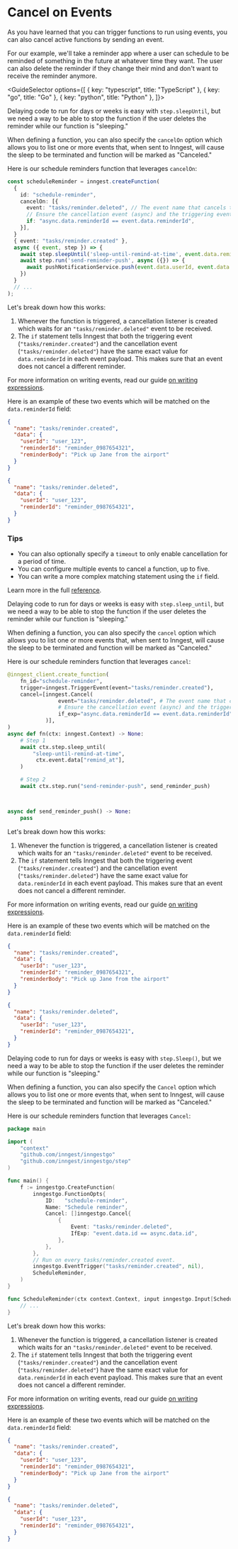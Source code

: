 
# Cancel on Events


As you have learned that you can trigger functions to run using events, you can also cancel active functions by sending an event.

For our example, we'll take a reminder app where a user can schedule to be reminded of something in the future at whatever time they want. The user can also delete the reminder if they change their mind and don't want to receive the reminder anymore.

<GuideSelector
  options={[
    { key: "typescript", title: "TypeScript" },
    { key: "go", title: "Go" },
    { key: "python", title: "Python" },
  ]}>

<GuideSection show="typescript">

Delaying code to run for days or weeks is easy with `step.sleepUntil`, but we need a way to be able to stop the function if the user deletes the reminder while our function is "sleeping."

When defining a function, you can also specify the `cancelOn` option which allows you to list one or more events that, when sent to Inngest, will cause the sleep to be terminated and function will be marked as "Canceled."

Here is our schedule reminders function that leverages `cancelOn`:


```ts {{ title: "inngest/syncContacts.ts" }}
const scheduleReminder = inngest.createFunction(
  {
    id: "schedule-reminder",
    cancelOn: [{
      event: "tasks/reminder.deleted", // The event name that cancels this function
      // Ensure the cancellation event (async) and the triggering event (event)'s reminderId are the same:
      if: "async.data.reminderId == event.data.reminderId",
    }],
  }
  { event: "tasks/reminder.created" },
  async ({ event, step }) => {
    await step.sleepUntil('sleep-until-remind-at-time', event.data.remindAt);
    await step.run('send-reminder-push', async ({}) => {
      await pushNotificationService.push(event.data.userId, event.data.reminderBody)
    })
  }
  // ...
);
```


Let's break down how this works:

1. Whenever the function is triggered, a cancellation listener is created which waits for an `"tasks/reminder.deleted"` event to be received.
2. The `if` statement tells Inngest that both the triggering event (`"tasks/reminder.created"`) and the cancellation event (`"tasks/reminder.deleted"`) have the same exact value for `data.reminderId` in each event payload. This makes sure that an event does not cancel a different reminder.

For more information on writing events, read our guide [on writing expressions](/docs/guides/writing-expressions).

Here is an example of these two events which will be matched on the `data.reminderId` field:

<Row>
  <Col>

```json
{
  "name": "tasks/reminder.created",
  "data": {
    "userId": "user_123",
    "reminderId": "reminder_0987654321",
    "reminderBody": "Pick up Jane from the airport"
  }
}
```

  </Col>
  <Col>

```json
{
  "name": "tasks/reminder.deleted",
  "data": {
    "userId": "user_123",
    "reminderId": "reminder_0987654321",
  }
}
```

  </Col>
</Row>


### Tips

* You can also optionally specify a `timeout` to only enable cancellation for a period of time.
* You can configure multiple events to cancel a function, up to five.
* You can write a more complex matching statement using the `if` field.

Learn more in the full [reference](/docs/reference/typescript/functions/cancel-on).

</GuideSection>

<GuideSection show="python">


Delaying code to run for days or weeks is easy with `step.sleep_until`, but we need a way to be able to stop the function if the user deletes the reminder while our function is "sleeping."

When defining a function, you can also specify the `cancel` option which allows you to list one or more events that, when sent to Inngest, will cause the sleep to be terminated and function will be marked as "Canceled."

Here is our schedule reminders function that leverages `cancel`:

```py {{ title: "inngest/schedule_reminder.py" }}
@inngest_client.create_function(
    fn_id="schedule-reminder",
    trigger=inngest.TriggerEvent(event="tasks/reminder.created"),
    cancel=[inngest.Cancel(
                event="tasks/reminder.deleted", # The event name that cancels this function
                # Ensure the cancellation event (async) and the triggering event (event)'s reminderId are the same:
                if_exp="async.data.reminderId == event.data.reminderId"
            )],
)
async def fn(ctx: inngest.Context) -> None:
    # Step 1
    await ctx.step.sleep_until(
        "sleep-until-remind-at-time",
         ctx.event.data["remind_at"],
    )

    # Step 2
    await ctx.step.run("send-reminder-push", send_reminder_push)



async def send_reminder_push() -> None:
    pass
```

Let's break down how this works:

1. Whenever the function is triggered, a cancellation listener is created which waits for an `"tasks/reminder.deleted"` event to be received.
2. The `if` statement tells Inngest that both the triggering event (`"tasks/reminder.created"`) and the cancellation event (`"tasks/reminder.deleted"`) have the same exact value for `data.reminderId` in each event payload. This makes sure that an event does not cancel a different reminder.

For more information on writing events, read our guide [on writing expressions](/docs/guides/writing-expressions).

Here is an example of these two events which will be matched on the `data.reminderId` field:

<Row>
  <Col>

```json
{
  "name": "tasks/reminder.created",
  "data": {
    "userId": "user_123",
    "reminderId": "reminder_0987654321",
    "reminderBody": "Pick up Jane from the airport"
  }
}
```

  </Col>
  <Col>

```json
{
  "name": "tasks/reminder.deleted",
  "data": {
    "userId": "user_123",
    "reminderId": "reminder_0987654321",
  }
}
```

  </Col>
</Row>


</GuideSection>

<GuideSection show="go">


Delaying code to run for days or weeks is easy with `step.Sleep()`, but we need a way to be able to stop the function if the user deletes the reminder while our function is "sleeping."

When defining a function, you can also specify the `Cancel` option which allows you to list one or more events that, when sent to Inngest, will cause the sleep to be terminated and function will be marked as "Canceled."

Here is our schedule reminders function that leverages `Cancel`:

```go {{ title: "main.go" }}
package main

import (
	"context"
	"github.com/inngest/inngestgo"
	"github.com/inngest/inngestgo/step"
)

func main() {
	f := inngestgo.CreateFunction(
		inngestgo.FunctionOpts{
			ID:   "schedule-reminder",
			Name: "Schedule reminder",
			Cancel: []inngestgo.Cancel{
				{
					Event: "tasks/reminder.deleted",
					IfExp: "event.data.id == async.data.id",
				},
			},
		},
		// Run on every tasks/reminder.created event.
		inngestgo.EventTrigger("tasks/reminder.created", nil),
		ScheduleReminder,
	)
}

func ScheduleReminder(ctx context.Context, input inngestgo.Input[ScheduleReminderEvent]) (any, error) {
	// ...
}
```

Let's break down how this works:

1. Whenever the function is triggered, a cancellation listener is created which waits for an `"tasks/reminder.deleted"` event to be received.
2. The `if` statement tells Inngest that both the triggering event (`"tasks/reminder.created"`) and the cancellation event (`"tasks/reminder.deleted"`) have the same exact value for `data.reminderId` in each event payload. This makes sure that an event does not cancel a different reminder.

For more information on writing events, read our guide [on writing expressions](/docs/guides/writing-expressions).

Here is an example of these two events which will be matched on the `data.reminderId` field:

<Row>
  <Col>

```json
{
  "name": "tasks/reminder.created",
  "data": {
    "userId": "user_123",
    "reminderId": "reminder_0987654321",
    "reminderBody": "Pick up Jane from the airport"
  }
}
```

  </Col>
  <Col>

```json
{
  "name": "tasks/reminder.deleted",
  "data": {
    "userId": "user_123",
    "reminderId": "reminder_0987654321",
  }
}
```

  </Col>
</Row>


</GuideSection>

</GuideSelector>